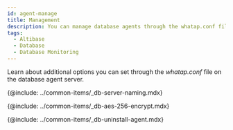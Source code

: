```yaml
---
id: agent-manage
title: Management
description: You can manage database agents through the whatap.conf file.
tags:
  - Altibase
  - Database
  - Database Monitoring
---
```


Learn about additional options you can set through the _whatap.conf_ file on the database agent server.

<!-- Postgresql, Oracle 지원 프로세스 모니터링 -->

<!-- {@include: ../common-items/_db-agent-xos-process-monitoring.mdx}-->

<!-- 서버 이름을 임의로 부여해 관리하기 -->

{@include: ../common-items/_db-server-naming.mdx}  

<!-- AES 256 암호화 적용 -->

{@include: ../common-items/_db-aes-256-encrypt.mdx}  

<!-- 에이전트 삭제 -->

{@include: ../common-items/_db-uninstall-agent.mdx}  
